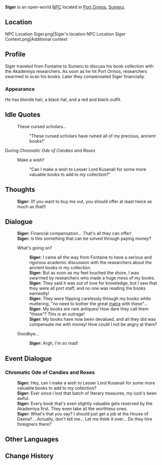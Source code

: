 {{Character Infobox
|type             = Open-World NPC
|image            = NPC Siger.png
|realname         = <!-- Optional, if different from in-game name -->
|deceased         = <!-- Past (for deceased prior to events of the game) or free response -->
|region           = Fontaine
|location         = Sumeru
|affiliation      = 
|title            = Book Collector

|ancestry         = <!-- Clan/family -->
|father           = 
|mother           = 
|spouse           = 
|sibling          = 
|child            = 
|relative         = 

|voiceEN          = 
|voiceCN          = 
|voiceJP          = 
|dialoguereward   = 
}}
'''Siger''' is an open-world [[NPC]] located in [[Port Ormos]], [[Sumeru]].

==Location==
<gallery>
NPC Location Siger.png|Siger's location
NPC Location Siger Context.png|Additional context
</gallery>

==Profile==
Siger traveled from Fontaine to Sumeru to discuss his book collection with the Akademiya researchers. As soon as he hit Port Ormos, researchers swarmed to scan his books. Later they compensated Siger financially.

===Appearance===
He has blonde hair, a black hat, and a red and black outfit.
<!--
==Quests and Events==
{{Quests and Events}}
-->
==Idle Quotes==
{{Dialogue Start}}
:{{DIcon|Idle}} These cursed scholars...
::{{A|VO Siger 01.ogg}} "These cursed scholars have ruined all of my precious, ancient books!"
{{Dialogue End}}

;During ''Chromatic Ode of Candies and Roses''
{{Dialogue Start}}
:{{DIcon|Idle}} Make a wish?
::{{A|VO Siger Chromatic Ode of Candies and Roses 01.ogg}} "Can I make a wish to Lesser Lord Kusanali for some more valuable books to add to my collection?"
{{Dialogue End}}

==Thoughts==
{{All Schemes to Know Explanation|name=Siger}}
{{Dialogue Start}}
:{{A|VO Siger All Schemes to Know 01.ogg}} '''Siger:''' (If you want to buy me out, you should offer at least twice as much as that!)
{{Dialogue End}}

==Dialogue==
{{Dialogue Start}}
:'''Siger:''' Financial compensation... That's all they can offer!
:'''Siger:''' Is this something that can be solved through paying money?
:{{DIcon}} What's going on?
::'''Siger:''' I came all the way from Fontaine to have a serious and rigorous academic discussion with the researchers about the ancient books in my collection.
::'''Siger:''' But as soon as my feet touched the shore, I was swarmed by researchers who made a huge mess of my books.
::'''Siger:''' They said it was out of love for knowledge, but I saw that they were all port staff, and no one was reading the books earnestly!
::'''Siger:''' They were flipping carelessly through my books while muttering, "no need to bother the great [[matra]] with these"...
::'''Siger:''' My books are rare antiques! How dare they call them "these"? This is an outrage!
::'''Siger:''' My books have now been devalued, and all they did was compensate me with money! How could I not be angry at them?
:{{DIcon}} Goodbye...
::'''Siger:''' Argh, I'm so mad!
{{Dialogue End}}

==Event Dialogue==
===Chromatic Ode of Candies and Roses===
{{Dialogue Start}}
:'''Siger:''' Hey, can I make a wish to Lesser Lord Kusanali for some more valuable books to add to my collection?
:'''Siger:''' Ever since I lost that batch of literary treasures, my luck's been awful.
:'''Siger:''' Every book that's even slightly valuable gets reserved by the Akademiya first. They even take all the worthless ones.
:'''Siger:''' What's that you say? I should just get a job at the House of Daena? ...Actually, don't tell me... Let me think it over... Do they hire foreigners there?
{{Dialogue End}}
<!--
==Trivia==
* 
-->

==Other Languages==
{{Other Languages
|default_hidden = 1
|en      = Siger
|zhs     = 西格
|zhs_rm  = Xīgé
|zht     = 西格
|zht_rm  = Xīgé
|ja      = シガー
|ja_rm   = Shigaa
|ko      = 시거
|es      = Siger
|fr      = Siger
|ru      = Сигер
|th      = Siger
|vi      = Siger
|de      = Siger
|id      = Siger
|pt      = Siger
|tr      = Siger
|it      = Siger
}}

==Change History==
{{Change History|3.0}}
<!--
==References==
{{Reflist}}
-->
